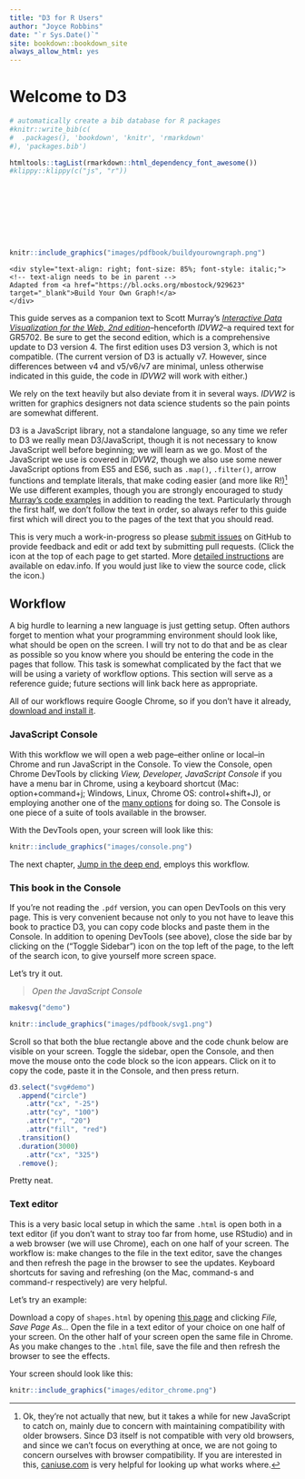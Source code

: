 ```yaml
--- 
title: "D3 for R Users"
author: "Joyce Robbins"
date: "`r Sys.Date()`"
site: bookdown::bookdown_site
always_allow_html: yes
---
```


# Welcome to D3 {-}

```r
# automatically create a bib database for R packages
#knitr::write_bib(c(
#  .packages(), 'bookdown', 'knitr', 'rmarkdown'
#), 'packages.bib')

htmltools::tagList(rmarkdown::html_dependency_font_awesome())
#klippy::klippy(c("js", "r"))
```

<style>
rect {
	pointer-events: all;
	}

	.node {
	fill: blue;
	}

	.cursor {
	fill: none;
	stroke: brown;
	pointer-events: none;
	}

	.link {
	stroke: red;
}

.svg-container {
	display: inline-block;
	position: relative;
	width: 100%;
	padding-bottom: 20%;  <!-- changed this to be the same as y/x aspect ratio, not explained-->
	vertical-align: top;
	overflow: hidden;
}
.svg-content {
	display: inline-block;
	position: absolute;
	top: 0;
	left: 0;
}
</style>

<div id="container" class="svg-container">
<script src="https://d3js.org/d3.v3.min.js"></script>
<script src="scripts/index1.js"></script>
</div>


```r
knitr::include_graphics("images/pdfbook/buildyourowngraph.png")
```

```asis
<div style="text-align: right; font-size: 85%; font-style: italic;"> <!-- text-align needs to be in parent -->
Adapted from <a href="https://bl.ocks.org/mbostock/929623" target="_blank">Build Your Own Graph!</a>
</div>
```


This guide serves as a companion text to Scott Murray’s [*Interactive Data Visualization for the Web, 2nd edition*](https://www.amazon.com/Interactive-Data-Visualization-Web-Introduction/dp/1491921285/)--henceforth *IDVW2*--a required text for GR5702. Be sure to get the second edition, which is a comprehensive update to D3 version 4. The first edition uses D3 version 3, which is not compatible. (The current version of D3 is actually v7.  However, since differences between v4 and v5/v6/v7 are minimal, unless otherwise indicated in this guide, the code in *IDVW2* will work with either.)

We rely on the text heavily but also deviate from it in several ways. *IDVW2* is written for graphics designers not data science students so the pain points are somewhat different. 

D3 is a JavaScript library, not a standalone language, so any time we refer to D3 we really mean D3/JavaScript, though it is not necessary to know JavaScript well before beginning; we will learn as we go. Most of the JavaScript we use is covered in *IDVW2*, though we also use some newer JavaScript options from ES5 and ES6, such as `.map()`, `.filter()`, arrow functions and template literals, that make coding easier (and more like R!)^[Ok, they're not actually that new, but it takes a while for new JavaScript to catch on, mainly due to concern with maintaining compatibility with older browsers. Since D3 itself is not compatible with very old browsers, and since we can't focus on everything at once, we are not going to concern ourselves with browser compatibility. If you are interested in this, [caniuse.com](https://caniuse.com){target="_blank"} is very helpful for looking up what works where.] We use different examples, though you are strongly encouraged to study [Murray's code examples ](https://github.com/alignedleft/d3-book/releases){target="_blank"} in addition to reading the text. Particularly through the first half, we don't follow the text in order, so always refer to this guide first which will direct you to the pages of the text that you should read.

This is very much a work-in-progress so please [submit issues](https://github.com/jtr13/d3book/issues){target="_blank"} on GitHub to provide feedback and edit or add text by submitting pull requests. (Click the <i class="fas fa-edit"></i> icon at the top of each page to get started. More [detailed instructions](https://edav.info/contribute.html#step-2-click-the-edit-button){target="_blank"} are available on edav.info. If you would just like to view the source code, click the <i class="fa fa-eye"></i> icon.)

## Workflow

A big hurdle to learning a new language is just getting setup. Often authors forget to mention what your programming environment should look like, what should be open on the screen. I will try not to do that and be as clear as possible so you know where you should be entering the code in the pages that follow. This task is somewhat complicated by the fact that we will be using a variety of workflow options.  This section will serve as a reference guide; future sections will link back here as appropriate.

All of our workflows require Google Chrome, so if you don't have it already, [download and install it](https://www.google.com/chrome/){target="_blank"}.


### JavaScript Console

With this workflow we will open a web page--either online or local--in Chrome and run JavaScript in the Console. To view the Console, open Chrome DevTools by clicking *View, Developer, JavaScript Console* if you have a menu bar in Chrome, using a keyboard shortcut (Mac: option+command+j; Windows, Linux, Chrome OS: control+shift+J), or employing another one of the [many options](https://developer.chrome.com/docs/devtools/console/reference#open){target="_blank"} for doing so. The Console is one piece of a suite of tools available in the browser.

With the DevTools open, your screen will look like this:

```r
knitr::include_graphics("images/console.png")
```


The next chapter, [Jump in the deep end](jump.html), employs this workflow.

### This book in the Console

If you're not reading the `.pdf` version, you can open DevTools on this very page. This is very convenient because not only to you not have to leave this book to practice D3, you can copy code blocks and paste them in the Console.  In addition to opening DevTools (see above), close the side bar by clicking on the <i class="fa fa-align-justify"></i> ("Toggle Sidebar") icon on the top left of the page, to the left of the search icon, to give yourself more screen space.

Let's try it out. 

> <i class="fa fa-hand-o-right"></i> *Open the JavaScript Console* <i class="fa fa-terminal"></i>

```r
makesvg("demo")
```

```r
knitr::include_graphics("images/pdfbook/svg1.png")
```


Scroll so that both the blue rectangle above and the code chunk below are visible on your screen. Toggle the sidebar, open the Console, and then move the mouse onto the code block so the <i class="fa fa-copy"></i> icon appears. Click on it to copy the code, paste it in the Console, and then press return.

``` js
d3.select("svg#demo")
  .append("circle")
    .attr("cx", "-25")              
    .attr("cy", "100")
    .attr("r", "20")
    .attr("fill", "red")
  .transition()
  .duration(3000)
    .attr("cx", "325")
  .remove();
```    

Pretty neat.

### Text editor

This is a very basic local setup in which the same `.html` is open both in a text editor (if you don't want to stray too far from home, use RStudio) and in a web browser (we will use Chrome), each on one half of your screen. The workflow is: make changes to the file in the text editor, save the changes and then refresh the page in the browser to see the updates. Keyboard shortcuts for saving and refreshing (on the Mac, command-s and command-r respectively) are very helpful.  

Let's try an example:

Download a copy of `shapes.html` by opening [this page](https://raw.githubusercontent.com/jtr13/d3book/main/code/shapes.html){target="_blank"} and clicking *File, Save Page As...* Open the file in a text editor of your choice on one half of your screen. On the other half of your screen open the same file in Chrome. As you make changes to the `.html` file, save the file and then refresh the browser to see the effects. 

Your screen should look like this:

```r
knitr::include_graphics("images/editor_chrome.png")
```



